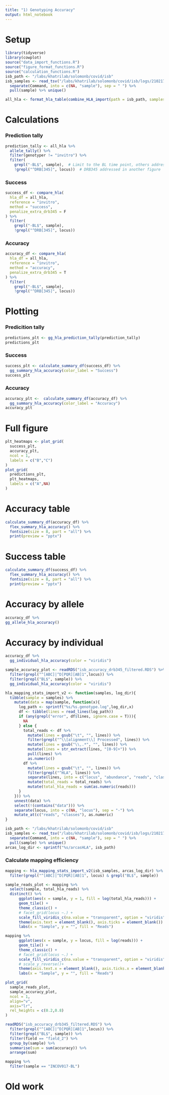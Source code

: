 ```yaml
---
title: "1) Genotyping Accuracy"
output: html_notebook
---
```


# Setup 
```r
library(tidyverse)
library(cowplot)
source("data_import_functions.R")
source("figure_format_functions.R")
source("calculation_functions.R")
isb_path <- "/labs/khatrilab/solomonb/covid/isb"
isb_samples <- read_tsv("/labs/khatrilab/solomonb/covid/isb/logs/210217_232725/parallel.log") %>% 
  separate(Command, into = c(NA, "sample"), sep = " ") %>% 
  pull(sample) %>% unique()
```

```r
all_hla <- format_hla_table(combine_HLA_import(path = isb_path, samples = isb_samples, expand_invitro = T))
```


# Calculations

### Prediction tally

```r
prediction_tally <- all_hla %>% 
  allele_tally() %>% 
  filter(genotyper != "invitro") %>% 
  filter(
    grepl("-BL$", sample),  # Limit to the BL time point, others addressed in another figure 
    !grepl("^DRB[345]", locus))  # DRB345 addressed in another figure
```


### Success
```r
success_df <- compare_hla(
  hla_df = all_hla, 
  reference = "invitro", 
  method = "success", 
  penalize_extra_drb345 = F
) %>% 
  filter(
    grepl("-BL$", sample),
    !grepl("^DRB[345]", locus))
```

### Accuracy

```r
accuracy_df <- compare_hla(
  hla_df = all_hla, 
  reference = "invitro", 
  method = "accuracy",
  penalize_extra_drb345 = T
) %>% 
  filter(
    grepl("-BL$", sample),
    !grepl("^DRB[345]", locus))
```

# Plotting

### Predicition tally

```r
predictions_plt <- gg_hla_prediction_tally(prediction_tally)
predictions_plt
```
### Success

```r
success_plt <- calculate_summary_df(success_df) %>% 
  gg_summary_hla_accuracy(color_label = "Success")
success_plt
```


### Accuracy

```r
accuracy_plt <-  calculate_summary_df(accuracy_df) %>% 
  gg_summary_hla_accuracy(color_label = "Accuracy")
accuracy_plt
```

# Full figure

```r
plt_heatmaps <- plot_grid(
  success_plt,
  accuracy_plt,
  ncol = 1,
  labels = c("B","C")
)
plot_grid(
  predictions_plt,
  plt_heatmaps,
  labels = c("A",NA)
)
```

# Accuracy table

```r
calculate_summary_df(accuracy_df) %>% 
  flex_summary_hla_accuracy() %>% 
  fontsize(size = 8, part = "all") %>% 
  print(preview = "pptx")
```

# Success table
```r
calculate_summary_df(success_df) %>% 
  flex_summary_hla_accuracy() %>% 
  fontsize(size = 8, part = "all") %>% 
  print(preview = "pptx")
```


# Accuracy by allele

```r
accuracy_df %>% 
gg_allele_hla_accuracy()
```

# Accuracy by individual

```r
accuracy_df %>% 
  gg_individual_hla_accuracy(color = "viridis")
```

```r
sample_accuracy_plot <- readRDS("isb_accuracy_drb345_filtered.RDS") %>% 
  filter(grepl("^[ABC]|^D[PQR][AB]1",locus)) %>% 
  filter(grepl("BL$", sample)) %>% 
  gg_individual_hla_accuracy(color = "viridis")
```

```r
hla_mapping_stats_import_v2 <- function(samples, log_dir){
  tibble(sample = samples) %>% 
    mutate(data = map(sample, function(x){
      log_path <- sprintf("%s/%s.genotype.log",log_dir,x)
      df <- tibble(lines = read_lines(log_path))
      if (any(grepl("error", df$lines, ignore.case = T))){
        NA
      } else {
        total_reads <- df %>% 
          mutate(lines = gsub("\t", "", lines)) %>% 
          filter(grepl("^\\[alignment\\] Processed", lines)) %>%
          mutate(lines = gsub("\\,.*", "", lines)) %>% 
          mutate(lines = str_extract(lines, "[0-9]+")) %>% 
          pull(lines) %>% 
          as.numeric()
        df %>% 
          mutate(lines = gsub("\t", "", lines)) %>% 
          filter(grepl("^HLA", lines)) %>% 
          separate(lines, into = c("locus", "abundance", "reads", "classes"), sep = " +") %>% 
          mutate(total_reads = total_reads) %>% 
          mutate(total_hla_reads = sum(as.numeric(reads)))
      }
    })) %>%
    unnest(data) %>% 
    select(!(contains("data"))) %>% 
    separate(locus, into = c(NA, "locus"), sep = "-") %>% 
    mutate_at(c("reads", "classes"), as.numeric)
}

isb_path <- "/labs/khatrilab/solomonb/covid/isb"
isb_samples <- read_tsv("/labs/khatrilab/solomonb/covid/isb/logs/210217_232725/parallel.log") %>% 
  separate(Command, into = c(NA, "sample"), sep = " ") %>% 
  pull(sample) %>% unique()
arcas_log_dir <- sprintf("%s/arcasHLA", isb_path)
```

### Calculate mapping efficiency 
```r
mapping <- hla_mapping_stats_import_v2(isb_samples, arcas_log_dir) %>% 
  filter(grepl("^[ABC]|^D[PQR][AB]1", locus) & grepl("BL$", sample))
```

```r
sample_reads_plot <- mapping %>% 
  select(sample, total_hla_reads) %>% 
  distinct() %>% 
      ggplot(aes(x = sample, y = 1, fill = log(total_hla_reads))) + 
      geom_tile() +
      theme_classic() +
      # facet_grid(locus ~.) +
      scale_fill_viridis_c(na.value = "transparent", option = "viridis") +
      theme(axis.text = element_blank(), axis.ticks = element_blank()) +
      labs(x = "Sample", y = "", fill = "Reads")
```
```r
mapping %>% 
      ggplot(aes(x = sample, y = locus, fill = log(reads))) + 
      geom_tile() +
      theme_classic() +
      # facet_grid(locus ~.) +
      scale_fill_viridis_c(na.value = "transparent", option = "viridis") +
      # scale_y_reverse()+
      theme(axis.text.x = element_blank(), axis.ticks.x = element_blank()) +
      labs(x = "Sample", y = "", fill = "Reads")
```

```r
plot_grid(
  sample_reads_plot,
  sample_accuracy_plot,
  ncol = 1,
  align="v",
  axis="lr",
  rel_heights = c(0.2,0.8)
)
```

```r
readRDS("isb_accuracy_drb345_filtered.RDS") %>% 
  filter(grepl("^[ABC]|^D[PQR][AB]1",locus)) %>% 
  filter(grepl("BL$", sample)) %>% 
  filter(field == "field_2") %>% 
  group_by(sample) %>% 
  summarise(sum = sum(accuracy)) %>% 
  arrange(sum)
```

```r
mapping %>% 
  filter(sample == "INCOV017-BL")
```


# Old work

<!-- ### Updated accuracy with expanded HLA -->

<!-- ```{r, fig.height=8} -->
<!-- ### Every subject has molecular HLA typing, but may occur in the BL, AC, or CV timepoint -->
<!-- ### This expands the molecular HLA typing from the timepoint it occurs to all other time points  -->
<!-- ### This allows for scRNA genotyping from a given subject and timepoint to be assessed even if that -->
<!-- ### subjects molecular typing happened at a different time point. Since HLA is genetic, the molecular -->
<!-- ### typing should not change -->
<!-- original <- format_hla_table(combine_HLA_import(path = isb_path, samples = isb_samples, expand_invitro = F)) -->
<!-- expanded <- format_hla_table(combine_HLA_import(path = isb_path, samples = isb_samples, expand_invitro = T)) -->

<!-- original <- compare_hla(hla_df = original, reference = "invitro", exclude_missing = F, compare_function = "accuracy") -->
<!-- expanded <- compare_hla(hla_df = expanded, reference = "invitro", exclude_missing = F, compare_function = "accuracy") -->


<!-- original %>%  -->
<!--   filter(grepl("^[ABC]", locus)) %>%  -->
<!--   gg_accuracy() + -->
<!--   ggtitle("MHC1 loci accuracy", subtitle = "Original in vitro vs. sample pairing") -->
<!-- expanded %>%  -->
<!--   filter(grepl("BL$", sample)) %>%  -->
<!--   filter(grepl("^[ABC]", locus)) %>%  -->
<!--   gg_accuracy() + -->
<!--   ggtitle("MHC1 loci accuracy", subtitle = "Expanded HLA invitro vs. sample pairings. BL only") -->

<!-- ``` -->
